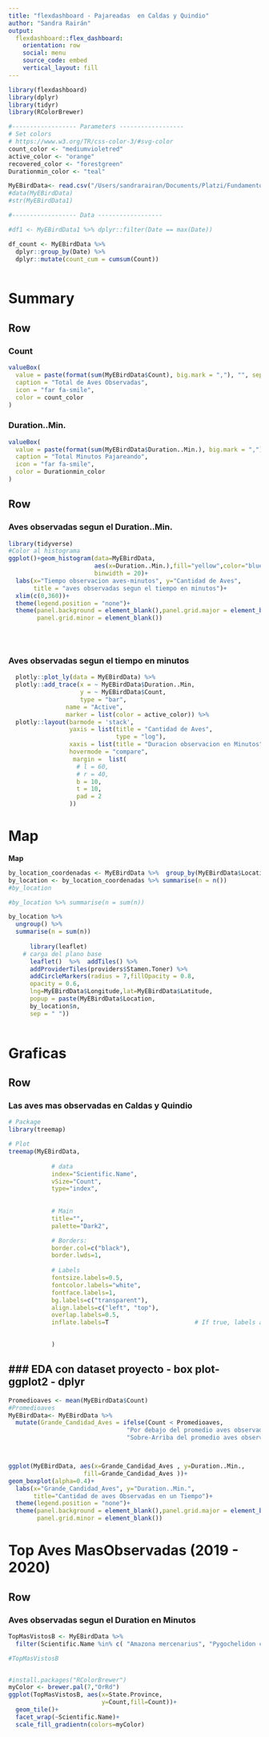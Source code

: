 ```yaml
---
title: "flexdashboard - Pajareadas  en Caldas y Quindio"
author: "Sandra Rairán"
output: 
  flexdashboard::flex_dashboard:
    orientation: row
    social: menu
    source_code: embed
    vertical_layout: fill
---
```


```r
library(flexdashboard)
library(dplyr)
library(tidyr)
library(RColorBrewer)

#------------------ Parameters ------------------
# Set colors
# https://www.w3.org/TR/css-color-3/#svg-color
count_color <- "mediumvioletred"
active_color <- "orange"
recovered_color <- "forestgreen"
Durationmin_color <- "teal"

MyEBirdData<- read.csv("/Users/sandrarairan/Documents/Platzi/Fundamentos-R/MyEBirdData_2020.csv")
#data(MyEBirdData)
#str(MyEBirdData1)

#------------------ Data ------------------

#df1 <- MyEBirdData1 %>% dplyr::filter(Date == max(Date))

df_count <- MyEBirdData %>%  
  dplyr::group_by(Date) %>%
  dplyr::mutate(count_cum = cumsum(Count))
                

```


Summary
=======================================================================


Row {data-width=450}
-----------------------------------------------------------------------

### Count {.value-box}

```r



valueBox(
  value = paste(format(sum(MyEBirdData$Count), big.mark = ","), "", sep = " "),
  caption = "Total de Aves Observadas",
  icon = "far fa-smile",
  color = count_color
)


```




### Duration..Min. {.value-box}
```r

valueBox(
  value = paste(format(sum(MyEBirdData$Duration..Min.), big.mark = ","), "", sep = " "),
  caption = "Total Minutos Pajareando",
  icon = "far fa-smile",
  color = Durationmin_color
)

```

Row {data-height=600}
------------------------------------------------------------------------------
### Aves observadas segun el Duration..Min.
    
```r
library(tidyverse)
#Color al histograma
ggplot()+geom_histogram(data=MyEBirdData,
                        aes(x=Duration..Min.),fill="yellow",color="blue",
                        binwidth = 20)+
  labs(x="Tiempo observacion aves-minutos", y="Cantidad de Aves",
       title = "aves observadas segun el tiempo en minutos")+
  xlim(c(0,360))+
  theme(legend.position = "none")+
  theme(panel.background = element_blank(),panel.grid.major = element_blank(),
        panel.grid.minor = element_blank())
 

  

```



### Aves observadas segun el tiempo en minutos

```r




  plotly::plot_ly(data = MyEBirdData) %>%
  plotly::add_trace(x = ~ MyEBirdData$Duration..Min,
                    y = ~ MyEBirdData$Count,
                    type = "bar", 
                name = "Active",
                marker = list(color = active_color)) %>%
  plotly::layout(barmode = 'stack',
                 yaxis = list(title = "Cantidad de Aves",
                              type = "log"),
                 xaxis = list(title = "Duracion observacion en Minutos"),
                 hovermode = "compare",
                  margin =  list(
                   # l = 60,
                   # r = 40,
                   b = 10,
                   t = 10,
                   pad = 2
                 ))


```

Map
=======================================================================

**Map**

```r
     
by_location_coordenadas <- MyEBirdData %>%  group_by(MyEBirdData$Location,MyEBirdData$Longitude, MyEBirdData$Latitude)
by_location <- by_location_coordenadas %>% summarise(n = n())
#by_location

#by_location %>% summarise(n = sum(n))

by_location %>%
  ungroup() %>%
  summarise(n = sum(n))
     
      library(leaflet)
    # carga del plano base
      leaflet()  %>%  addTiles() %>%
      addProviderTiles(providers$Stamen.Toner) %>%
      addCircleMarkers(radius = 7,fillOpacity = 0.8,
      opacity = 0.6,
      lng=MyEBirdData$Longitude,lat=MyEBirdData$Latitude, 
      popup = paste(MyEBirdData$Location,
      by_location$n,
      sep = " ")) 
                         
```

Graficas
=======================================================================

Row {data-height=600}
-----------------------------------------------------------------------

### Las aves mas observadas en Caldas y Quindio

```r
# Package
library(treemap)

# Plot
treemap(MyEBirdData,
            
            # data
            index="Scientific.Name",
            vSize="Count",
            type="index",
            
            
            # Main
            title="",
            palette="Dark2",

            # Borders:
            border.col=c("black"),             
            border.lwds=1,                         
        
            # Labels
            fontsize.labels=0.5,
            fontcolor.labels="white",
            fontface.labels=1,            
            bg.labels=c("transparent"),              
            align.labels=c("left", "top"),                                  
            overlap.labels=0.5,
            inflate.labels=T                        # If true, labels are bigger when rectangle is bigger.

            
            )

```


### EDA con dataset proyecto - box plot- ggplot2 - dplyr
-----------------------------------------------------------------------
```r

Promedioaves <- mean(MyEBirdData$Count)
#Promedioaves
MyEBirdData<- MyEBirdData %>%
  mutate(Grande_Candidad_Aves = ifelse(Count < Promedioaves,
                                 "Por debajo del promedio aves observadas",
                                 "Sobre-Arriba del promedio aves observadas"))



ggplot(MyEBirdData, aes(x=Grande_Candidad_Aves , y=Duration..Min.,
                     fill=Grande_Candidad_Aves ))+
geom_boxplot(alpha=0.4)+
  labs(x="Grande_Candidad_Aves", y="Duration..Min.",
       title="Cantidad de aves Observadas en un Tiempo")+
  theme(legend.position = "none")+
  theme(panel.background = element_blank(),panel.grid.major = element_blank(),
        panel.grid.minor = element_blank())

```

Top Aves MasObservadas (2019 - 2020)
=======================================================================
Row {data-height=600}
------------------------------------------------------------------------------
### Aves observadas segun el Duration en Minutos
```r
TopMasVistosB <- MyEBirdData %>%
  filter(Scientific.Name %in% c( "Amazona mercenarius", "Pygochelidon cyanoleuca", "Pionus menstruus","Leptosittaca branickii",  "Columbina talpacoti", "Pionus menstruus"))

#TopMasVistosB


#install.packages("RColorBrewer")
myColor <- brewer.pal(7,"OrRd")
ggplot(TopMasVistosB, aes(x=State.Province,
                          y=Count,fill=Count))+
  geom_tile()+
  facet_wrap(~Scientific.Name)+
  scale_fill_gradientn(colors=myColor)
```

